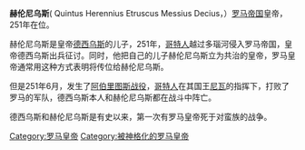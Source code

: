 {{unreferenced|time=2020-05-02T08:15:28+00:00}}
{{Infobox Roman emperor
| name =赫伦尼乌斯
| title = [[罗马帝国|罗马帝国]][[罗马皇帝|第三十五任皇帝]]
| full name =
| image= Sestertius Herennius Etruscus-s2749.jpg
| caption =铸有赫伦尼乌斯头像的硬币
| reign =251年
| predecessor =[[德西乌斯|德西乌斯]]
| successor =[[加卢斯|加卢斯]]和[[霍斯蒂利安|霍斯蒂利安]]
| spouse =
| issue =
| dynasty =
| father =
| mother =
| birth_date =227年
| birth_place =
| death_date =251年6月（24岁）
| death_place =
| place of burial =
|}}

'''赫伦尼乌斯'''( Quintus Herennius Etruscus Messius Decius，{{bd|227年||251年}}）[[罗马帝国|罗马帝国]]皇帝，251年在位。

赫伦尼乌斯是皇帝[[德西乌斯|德西乌斯]]的儿子，251年，[[哥特人|哥特人]]越过多瑙河侵入罗马帝国，皇帝德西乌斯出兵征讨。同时，他把自己的儿子赫伦尼乌斯立为共治的皇帝，罗马皇帝通常用这种方式表明将传位给赫伦尼乌斯。

但是251年6月，发生了[[阿伯里图斯战役|阿伯里图斯战役]]，[[哥特人|哥特人]]在其国王[[尼瓦|尼瓦]]的指挥下，打败了罗马的军队，德西乌斯本人和赫伦尼乌斯都在战斗中阵亡。

德西乌斯和赫伦尼乌斯是有史以来，第一次有罗马皇帝死于对蛮族的战争。

{{罗马帝国皇帝| 本人=赫伦尼乌斯| 时间 = 251| 之前=[[德西乌斯|德西乌斯]] | 之后=[[加卢斯|加卢斯]]和[[霍斯蒂利安|霍斯蒂利安]] | 同时=共位者： [[德西乌斯|德西乌斯]]（249 - 251）}}

[[Category:罗马皇帝|Category:罗马皇帝]]
[[Category:被神格化的罗马皇帝|Category:被神格化的罗马皇帝]]